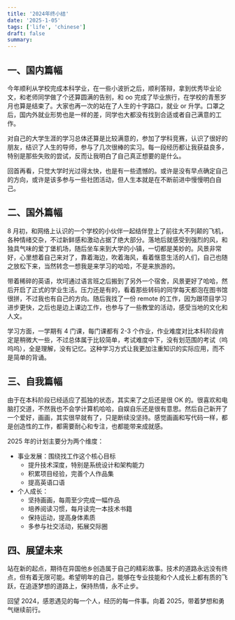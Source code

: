 ```yaml
---
title: '2024年终小结'
date: '2025-1-05'
tags: ['life', 'chinese']
draft: false
summary:
---
```


## 一、国内篇幅

今年顺利从学校完成本科学业，在一些小波折之后，顺利答辩，拿到优秀毕业论文，和老师同学做了个还算圆满的告别，和 oo 完成了毕业旅行，在学校的青葱岁月也算是结束了。大家也再一次的站在了人生的十字路口，就业 or 升学。口罩之后，国内外就业形势也是一样的差，同学也大都没有找到合适或者自己满意的工作。

对自己的大学生涯的学习总体还算是比较满意的，参加了学科竞赛，认识了很好的朋友，结识了人生的导师，参与了几次很棒的实习。每一段经历都让我获益良多，特别是那些失败的尝试，反而让我明白了自己真正想要的是什么。

回首再看，只觉大学时光过得太快，也是有一些遗憾的。或许是没有早点确定自己的方向，或许是该多参与一些社团活动，但人生本就是在不断前进中慢慢明白自己。

## 二、国外篇幅

8 月初，和网络上认识的一个学校的小伙伴一起结伴登上了前往大不列颠的飞机，各种情绪交杂，不过新鲜感和激动占据了绝大部分。落地后就感受到强烈的风，和独具气味的爱丁堡机场，随后坐车来到大学的小镇，一切都是美妙的。风景非常好，心里想着自己来对了，靠着海边，吹着海风，看着惬意生活的人们，自己也随之放松下来，当然转念一想我是来学习的哈哈，不是来旅游的。

带着稀碎的英语，坎坷通过语言班之后搬到了另外一个宿舍，风景更好了哈哈，然后开启了正式的学业生活。压力还是有的，看着那些转码的同学每天都泡在图书馆很拼，不过我也有自己的方向。随后我找了一份 remote 的工作，因为跟项目学习进步更快，之后也是边上课边工作，也参与了一些教堂的活动，感受当地的文化和人文。

学习方面，一学期有 4 门课，每门课都有 2-3 个作业，作业难度对比本科阶段肯定是稍微大一些，不过总体属于比较简单，考试难度中下，没有划范围的考试（呜呜呜），全是理解，没有记忆。这种学习方式让我更加注重知识的实际应用，而不是简单的背诵。

## 三、自我篇幅

由于在本科阶段已经适应了孤独的状态，其实来了之后还是很 OK 的。很喜欢和电脑打交道，不然我也不会学计算机哈哈，自娱自乐还是很有意思。然后自己新开了一个爱好，画画，其实很早就有了，只是断续没坚持。感觉画画和写代码一样，都是创造性的工作，都需要耐心和专注，也都能带来成就感。

2025 年的计划主要分为两个维度：

- 事业发展：围绕找工作这个核心目标
  - 提升技术深度，特别是系统设计和架构能力
  - 积累项目经验，完善个人作品集
  - 提高英语口语
- 个人成长：
  - 坚持画画，每周至少完成一幅作品
  - 培养阅读习惯，每月读完一本技术书籍
  - 保持运动，提高身体素质
  - 多参与社交活动，拓展交际圈

## 四、展望未来

站在新的起点，期待在异国他乡创造属于自己的精彩故事。技术的道路永远没有终点，但有着无限可能。希望明年的自己，能够在专业技能和个人成长上都有质的飞跃，在追逐梦想的道路上，保持热情，永不止步。

回望 2024，感恩遇见的每一个人，经历的每一件事。向着 2025，带着梦想和勇气继续前行。
